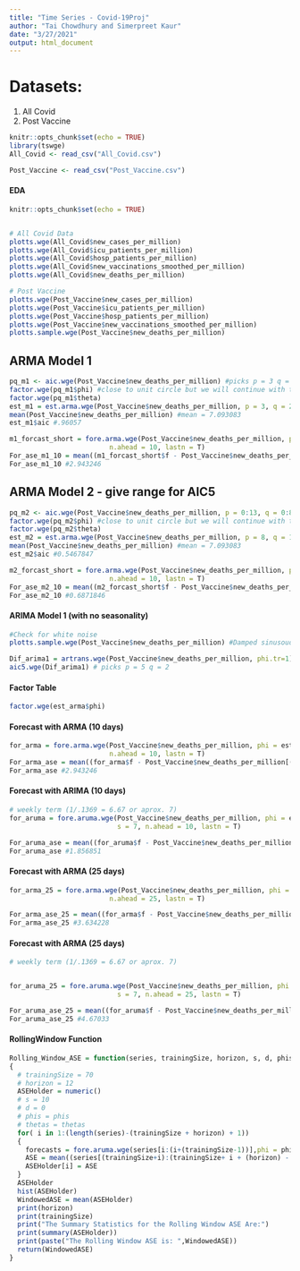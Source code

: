 ```yaml
---
title: "Time Series - Covid-19Proj"
author: "Tai Chowdhury and Simerpreet Kaur"
date: "3/27/2021"
output: html_document
---
```


# Datasets:
1) All Covid
2) Post Vaccine

```r
knitr::opts_chunk$set(echo = TRUE)
library(tswge)
All_Covid <- read_csv("All_Covid.csv")

Post_Vaccine <- read_csv("Post_Vaccine.csv")


```



#############
#### EDA ####
#############

```r
knitr::opts_chunk$set(echo = TRUE)


# All Covid Data
plotts.wge(All_Covid$new_cases_per_million)
plotts.wge(All_Covid$icu_patients_per_million)
plotts.wge(All_Covid$hosp_patients_per_million)
plotts.wge(All_Covid$new_vaccinations_smoothed_per_million)
plotts.wge(All_Covid$new_deaths_per_million)

# Post Vaccine
plotts.wge(Post_Vaccine$new_cases_per_million)
plotts.wge(Post_Vaccine$icu_patients_per_million)
plotts.wge(Post_Vaccine$hosp_patients_per_million)
plotts.wge(Post_Vaccine$new_vaccinations_smoothed_per_million)
plotts.sample.wge(Post_Vaccine$new_deaths_per_million)

```

## ARMA Model 1

```r
pq_m1 <- aic.wge(Post_Vaccine$new_deaths_per_million) #picks p = 3 q = 2
factor.wge(pq_m1$phi) #close to unit circle but we will continue with the model.
factor.wge(pq_m1$theta)
est_m1 = est.arma.wge(Post_Vaccine$new_deaths_per_million, p = 3, q = 2)
mean(Post_Vaccine$new_deaths_per_million) #mean = 7.093083
est_m1$aic #.96057

m1_forcast_short = fore.arma.wge(Post_Vaccine$new_deaths_per_million, phi = est_m1$p, theta = est_m1$theta, 
                         n.ahead = 10, lastn = T)
For_ase_m1_10 = mean((m1_forcast_short$f - Post_Vaccine$new_deaths_per_million[(95-10+1):95])^2)
For_ase_m1_10 #2.943246


```

## ARMA Model 2 - give range for AIC5

```r
pq_m2 <- aic.wge(Post_Vaccine$new_deaths_per_million, p = 0:13, q = 0:8) # picks (8,1)
factor.wge(pq_m2$phi) #close to unit circle but we will continue with the model.
factor.wge(pq_m2$theta)
est_m2 = est.arma.wge(Post_Vaccine$new_deaths_per_million, p = 8, q = 1)
mean(Post_Vaccine$new_deaths_per_million) #mean = 7.093083
est_m2$aic #0.5467847

m2_forcast_short = fore.arma.wge(Post_Vaccine$new_deaths_per_million, phi = est_m2$p, theta = est_m2$theta, 
                         n.ahead = 10, lastn = T)
For_ase_m2_10 = mean((m2_forcast_short$f - Post_Vaccine$new_deaths_per_million[(95-10+1):95])^2)
For_ase_m2_10 #0.6871846
```

#### ARIMA Model 1 (with no seasonality)


```r

#Check for white noise
plotts.sample.wge(Post_Vaccine$new_deaths_per_million) #Damped sinusoudal behavior in ACF, also indication of seasonality

Dif_arima1 = artrans.wge(Post_Vaccine$new_deaths_per_million, phi.tr=1)#dif data does not look like white noise
aic5.wge(Dif_arima1) # picks p = 5 q = 2

```

#### Factor Table  ####


```r
factor.wge(est_arma$phi)
```

#### Forecast with ARMA (10 days) ####


```r

for_arma = fore.arma.wge(Post_Vaccine$new_deaths_per_million, phi = est_arma$p, theta = est_arma$theta, 
                         n.ahead = 10, lastn = T)
For_arma_ase = mean((for_arma$f - Post_Vaccine$new_deaths_per_million[(95-10+1):95])^2)
For_arma_ase #2.943246 
```


#### Forecast with ARIMA (10 days) ####


```r
# weekly term (1/.1369 = 6.67 or aprox. 7)
for_aruma = fore.aruma.wge(Post_Vaccine$new_deaths_per_million, phi = est_arma$p, theta = est_arma$theta, 
                           s = 7, n.ahead = 10, lastn = T)

For_aruma_ase = mean((for_aruma$f - Post_Vaccine$new_deaths_per_million[(95-10+1):95])^2)
For_aruma_ase #1.856851
```


#### Forecast with ARMA (25 days) ####


```r
for_arma_25 = fore.arma.wge(Post_Vaccine$new_deaths_per_million, phi = est_arma$p, theta = est_arma$theta, 
                         n.ahead = 25, lastn = T)

For_arma_ase_25 = mean((for_arma$f - Post_Vaccine$new_deaths_per_million[(95-25+1):95])^2)
For_arma_ase_25 #3.634228

```




#### Forecast with ARMA (25 days) ####


```r
# weekly term (1/.1369 = 6.67 or aprox. 7)


for_aruma_25 = fore.aruma.wge(Post_Vaccine$new_deaths_per_million, phi = est_arma$p, theta = est_arma$theta, 
                           s = 7, n.ahead = 25, lastn = T)

For_aruma_ase_25 = mean((for_aruma$f - Post_Vaccine$new_deaths_per_million[(95-25+1):95])^2)
For_aruma_ase_25 #4.67033

```



#### RollingWindow Function ####


```r
Rolling_Window_ASE = function(series, trainingSize, horizon, s, d, phis, thetas)
{
  # trainingSize = 70
  # horizon = 12
  ASEHolder = numeric()
  # s = 10
  # d = 0
  # phis = phis
  # thetas = thetas
  for( i in 1:(length(series)-(trainingSize + horizon) + 1))
  {
    forecasts = fore.aruma.wge(series[i:(i+(trainingSize-1))],phi = phis, theta = thetas, s = s, d = d,n.ahead = horizon)
    ASE = mean((series[(trainingSize+i):(trainingSize+ i + (horizon) - 1)] - forecasts$f)^2)
    ASEHolder[i] = ASE
  }
  ASEHolder
  hist(ASEHolder)
  WindowedASE = mean(ASEHolder)
  print(horizon)
  print(trainingSize)
  print("The Summary Statistics for the Rolling Window ASE Are:")
  print(summary(ASEHolder))
  print(paste("The Rolling Window ASE is: ",WindowedASE))
  return(WindowedASE)
}


```




































































